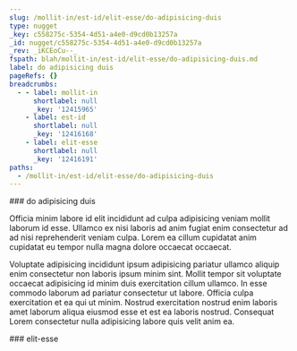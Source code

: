 ```yaml
---
slug: /mollit-in/est-id/elit-esse/do-adipisicing-duis
type: nugget
_key: c558275c-5354-4d51-a4e0-d9cd0b13257a
_id: nugget/c558275c-5354-4d51-a4e0-d9cd0b13257a
_rev: _iKCEoCu--_
fspath: blah/mollit-in/est-id/elit-esse/do-adipisicing-duis.md
label: do adipisicing duis
pageRefs: {}
breadcrumbs:
  - - label: mollit-in
      shortlabel: null
      _key: '12415965'
    - label: est-id
      shortlabel: null
      _key: '12416168'
    - label: elit-esse
      shortlabel: null
      _key: '12416191'
paths:
  - /mollit-in/est-id/elit-esse/do-adipisicing-duis
---
```


<NuggetArea>
<Nugget slug="/mollit-in/est-id/elit-esse/do-adipisicing-duis" type="nugget" _key="c558275c-5354-4d51-a4e0-d9cd0b13257a" _id="nugget/c558275c-5354-4d51-a4e0-d9cd0b13257a" _rev="_iKCEoCu--_" fspath="blah/mollit-in/est-id/elit-esse/do-adipisicing-duis.md" label="do adipisicing duis" paths="/mollit-in/est-id/elit-esse/do-adipisicing-duis">
<NuggetBody>
### do adipisicing duis

Officia minim labore id elit incididunt ad culpa adipisicing veniam mollit laborum id esse. Ullamco ex nisi laboris ad anim fugiat enim consectetur ad ad nisi reprehenderit veniam culpa. Lorem ea cillum cupidatat anim cupidatat eu tempor nulla magna dolore occaecat occaecat.

Voluptate adipisicing incididunt ipsum adipisicing pariatur ullamco aliquip enim consectetur non laboris ipsum minim sint. Mollit tempor sit voluptate occaecat adipisicing id minim duis exercitation cillum ullamco. In esse commodo laborum ad pariatur consectetur ut labore. Officia culpa exercitation et ea qui ut minim. Nostrud exercitation nostrud enim laboris amet laborum aliqua eiusmod esse et est ea laboris nostrud. Consequat Lorem consectetur nulla adipisicing labore quis velit anim ea.

</NuggetBody>
<Breadcrumbs>
<Crumbs>
<Crumb _key="12415965" label="mollit-in" /><Crumb _key="12416168" label="est-id" /><Crumb _key="12416191" label="elit-esse" />
</Crumbs>
</Breadcrumbs>
</Nugget>

<NuggetsInbound>
</NuggetsInbound>
<NuggetsOutbound>
</NuggetsOutbound>
</NuggetArea>
<PassagesInbound>
<Passage direction="inbound" type="passage" _key="12416191" _id="passage/12416191" _rev="_iKCEoCq--A" label="elit-esse" passage="elit-esse" fspath="blah/mollit-in/est-id/elit-esse" paths="/mollit-in/est-id/elit-esse" slug="/mollit-in/est-id/elit-esse">
<NuggetBody>
### elit-esse

</NuggetBody>
<Breadcrumbs>
<Crumbs>
<Crumb _key="12415965" label="mollit-in" /><Crumb _key="12416168" label="est-id" />
</Crumbs>
</Breadcrumbs>
</Passage>

</PassagesInbound>
<PassagesOutbound>
</PassagesOutbound>